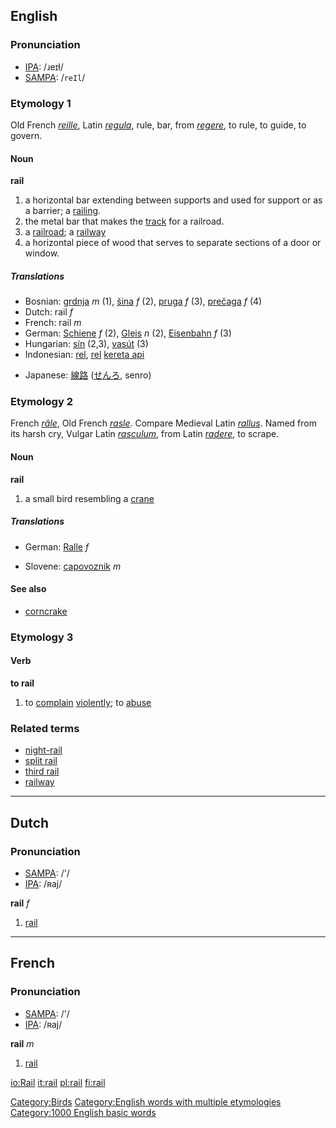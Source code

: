 ==English==
===Pronunciation===
*[[w:IPA|IPA]]: /ɹeɪɫ/
*[[w:SAMPA|SAMPA]]: /<tt>reIl</tt>/

===Etymology 1===
Old French ''[[reille]]'', Latin ''[[regula]]'', rule, bar, from ''[[regere]]'', to rule, to guide, to govern.

==== Noun ====
'''rail'''
#a horizontal bar extending between supports and used for support or as a barrier; a [[railing]].
#the metal bar that makes the [[track]] for a railroad.
#a [[railroad]]; a [[railway]]
#a horizontal piece of wood that serves to separate sections of a door or window.

===== Translations =====
{{top}}
*Bosnian: [[grdnja]] ''m'' (1), [[šina]] ''f'' (2), [[pruga]] ''f'' (3), [[prečaga]] ''f'' (4)
*Dutch: rail ''f''
*French: rail ''m''
*German: [[Schiene]] ''f'' (2), [[Gleis]] ''n'' (2), [[Eisenbahn]] ''f'' (3)
*Hungarian: [[sín]] (2,3), [[vasút]] (3)
*Indonesian: [[rel]], [[rel]] [[kereta api]]
{{mid}}
*Japanese: [[線路]] ([[せんろ]], senro)
{{bottom}}

===Etymology 2===
French ''[[râle]]'', Old French ''[[rasle]]''. Compare Medieval Latin ''[[rallus]]''. Named from its harsh cry, Vulgar Latin ''[[rasculum]]'', from Latin ''[[radere]]'', to scrape.

====Noun====
'''rail'''
#a small bird resembling a [[crane]]

=====Translations=====
{{top}}
*German: [[Ralle]] ''f''
{{mid}}
*Slovene: [[capovoznik]] ''m''
{{bottom}}

====See also====
*[[corncrake]]

===Etymology 3===
====Verb====
'''to rail'''
#to [[complain]] [[violent]]ly; to [[abuse]]

===Related terms===
*[[night-rail]]
*[[split rail]]
*[[third rail]]
*[[railway]]

----

==Dutch==

===Pronunciation===
*[[w:SAMPA|SAMPA]]: /'/
*[[w:IPA|IPA]]: /ʀaj/


'''rail''' ''f''

# [[rail]]

----

==French==
===Pronunciation===
*[[w:SAMPA|SAMPA]]: /'/
*[[w:IPA|IPA]]: /ʀaj/

'''rail''' ''m''

# [[rail]]

[[Category:Birds]]
[[Category:English words with multiple etymologies]]

[[Category:1000 English basic words]]

[[io:Rail]]
[[it:rail]]
[[pl:rail]]
[[fi:rail]]